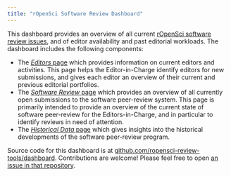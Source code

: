 ```yaml
---
title: "rOpenSci Software Review Dashboard"
---
```


This dashboard provides an overview of all current [rOpenSci software review
issues](https://github.com/ropensci/software-review/issues), and of editor
availability and past editorial workloads. The dashboard includes the following
components:

- The [*Editors* page](./editors.qmd) which provides information on current
  editors and activities. This page helps the Editor-in-Charge identify
  editors for new submissions, and gives each editor an overview of their
  current and previous editorial portfolios.
- The [*Software Review* page](./reviews.qmd) which provides an overview of all
  currently open submissions to the software peer-review system. This page is
  primarily intended to provide an overview of the current state of software
  peer-review for the Editors-in-Charge, and in particular to identify reviews
  in need of attention.
- The [*Historical Data* page](./history.qmd) which gives insights into
  the historical developments of the software peer-review program.

Source code for this dashboard is at
[github.com/ropensci-review-tools/dashboard](https://github.com/ropensci-review-tools/dashboard).
Contributions are welcome! Please feel free to open [an issue in that
repository](https://github.com/ropensci-review-tools/dashboard/issues).
